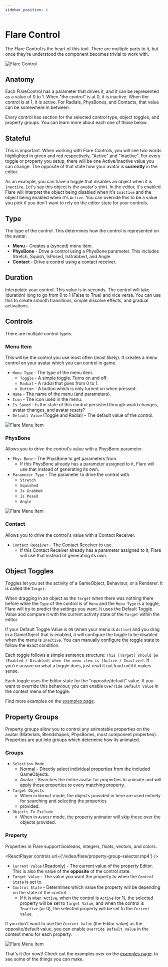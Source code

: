 ```yaml
---
sidebar_position: 4
---
```



# Flare Control

The Flare Control is the heart of this tool. There are multiple parts to it, but once they're understood
the component becomes trivial to work with.

![Flare Control](img/flare-control.png)

## Anatomy
Each FlareControl has a parameter that drives it, and it can be represented as a value of 0 to 1.
When "the control" is at 0, it is inactive. When the control is at 1, it is active. For Radials,
PhysBones, and Contacts, that value can be somewhere in between.

Every control has section for the selected control type, object toggles, and property groups. You can learn
more about each one of those below.

## Stateful
This is important. When working with Flare Controls, you will see two words highlighted in green and red
respectively, "Active" and "Inactive". For every toggle or property you setup, there will be one Active/Inactive
value you can change. The opposite of that state how your avatar is **currently** in the editor.

As an example, you can have a toggle that disables an object when it is `Inactive`. Let's say this object is the
avatar's shirt. In the editor, it's enabled. Flare will interpret the object being disabled when it's `Inactive` and
the object being enabled when it's `Active`. You can override this to be a value you pick if you don't want to rely
on the editor state for your controls.

## Type
The type of the control. This determines how the control is represented on the avatar.
* **Menu** - Creates a (synced) menu item.
* **PhysBone** - Drive a control using a PhysBone parameter. 
  This includes Stretch, Squish, IsPosed, IsGrabbed, and Angle
* **Contact** - Drive a control using a contact receiver.

## Duration
Interpolate your control. This value is in seconds. The control will take (duration) long to go from
0 to 1 (False to True) and vice versa. You can use this to create smooth transitions, simple dissolve
effects, and gradual activations.

## Controls
There are multiple control types.

### Menu Item
This will be the control you use most often (most likely). It creates a menu control on your avatar which
you can control in game.
* `Menu Type` - The type of the menu item.
  * `Toggle` - A simple toggle. Turns on and off.
  * `Radial` - A radial that goes from 0 to 1.
  * `Button` - A button which is only turned on when pressed.
* `Name` - The name of the menu (and parameters).
* `Icon` - The icon used in the menu.
* `Is Saved` - Is the state of this control persisted through world changes, avatar changes, and avatar resets?
* `Default Value` (Toggle and Radial) - The default value of the control.

![Flare Menu Item](img/flare-control-menu.png)

### PhysBone
Allows you to drive the control's value with a PhysBone parameter.
* `Phys Bone` - The PhysBone to get parameters from.
  * If this PhysBone already has a parameter assigned to it, Flare will use that instead of generating its own.
* `Parameter Type` - The parameter to drive the control with.
  * `Stretch`
  * `Squished`
  * `Is Grabbed`
  * `Is Posed`
  * `Angle`

![Flare Menu Item](img/flare-control-physbones.png)

### Contact
Allows you to drive the control's value with a Contact Receiver.
* `Contact Receiver` - The Contact Receiver to use.
    * If this Contact Receiver already has a parameter assigned to it, Flare will use that instead of generating its own.

## Object Toggles
Toggles let you set the activity of a GameObject, Behaviour, or a Renderer. It is called the `Target`.

When dragging in an object as the `Target` when there was nothing there before while the `Type` of the control
is of `Menu` and the `Menu Type` is a toggle, Flare will try to predict the settings you want.
It uses the Default Toggle Value and compare it with the current activity state of the `Target` within the editor.

If your Default Toggle Value is `ON` (when your menu is `Active`) and you drag in a GameObject that is enabled,
it will configure the toggle to be disabled when the menu is `Inactive`. You can manually configure the toggle state
to follow the exact condition.

Each toggle follows a simple sentence structure: `This [Target] should be [Enabled / Disabled]
when the menu item is [Active / Inactive]`. If you're unsure on what a toggle does, just read it out loud
until it makes sense.

Each toggle uses the Editor state for the "opposite/default" value. If you want to override this behaviour,
you can enable `Override Default Value` in the context menu of the toggle.

Find more examples on the [examples page](/vrchat/flare/examples).

## Property Groups
Property groups allow you to control any animatable properties on the avatar (Materials, Blendshapes, PhysBones, 
most component properties). Properties are put into groups which determine how its animated.

### Groups
* `Selection Mode`
  * Normal - Directly select individual properties from the included GameObjects.
  * Avatar - Searches the entire avatar for properties to animate and will apply those properties to every matching
    property.
* `Target Objects`
  * When in `Normal` mode, the objects provided in here are used entirely for searching and selecting the properties
  * provided.
* `Objects To Exclude`
  * When in `Avatar` mode, the property animator will skip these over the objects provided.

### Property

Properties in Flare support booleans, integers, floats, vectors, and colors.

<ReactPlayer controls url={'/video/flare/property-group-selector.mp4'} />

* `Current Value` (Readonly) - The current value of the property Editor. This is also the value of the **opposite** of
    the control state.
* `Target Value` - The value you want the property to when the `Control State` is set to.
* `Control State` - Determines which value the property will be depending on the state of the control.
  * If it is `When Active`, when the control is `Active` (or 1), the selected property will be
    set to `Target Value`, and when the control is `Inactive` (or 0), the selected property
    will be set to the `Current Value`.

If you don't want to use the `Current Value` (the Editor value) as the opposite/default value,
you can enable `Override Default Value` in the context menu for each property.

![Flare Menu Item](img/flare-control-property-group-single.png)

That's it (for now)! Check out the examples over on the [examples page](/vrchat/flare/examples). to see some of the things you can make.